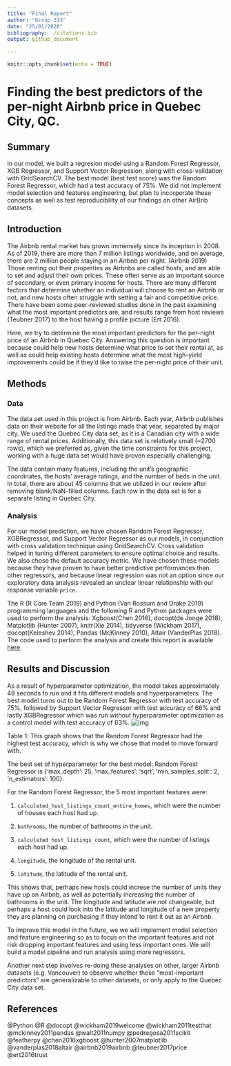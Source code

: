 ```yaml
---
title: "Final Report"
author: "Group 313"
date: "25/01/2020"
bibliography: ./citations.bib
output: github_document

---
```


```r
knitr::opts_chunk$set(echo = TRUE)
```

# Finding the best predictors of the per-night Airbnb price in Quebec City, QC.

## Summary
In our model, we built a regresion model using a Random Forest Regressor, XGB Regressor, and Support Vector Regression, along with cross-validation with GridSearchCV. The best model (best test score) was the Random Forest Regressor, which had a test accuracy of 75%. We did not implement model selection and features engineering, but plan to incorporate these concepts as well as test reproducibility of our findings on other AirBnb datasets. 

## Introduction
The Airbnb rental market has grown immensely since its inception in 2008. As of 2019, there are more than 7 million listings worldwide, and on average, there are 2 million people staying in an Airbnb per night. (Airbnb 2019) Those renting out their properties as Airbnbs are called hosts, and are able to set and adjust their own prices. These often serve as an important source of secondary, or even primary income for hosts. There are many different factors that determine whether an individual will choose to rent an Airbnb or not, and new hosts often struggle with setting a fair and competitive price. There have been some peer-reviewed studies done in the past examining what the most important predictors are, and results range from host reviews (Teubner 2017) to the host having a profile picture (Ert 2016). 

Here, we try to determine the most important predictors for the per-night price of an Airbnb in Quebec City. Answering this question is important because could help new hosts determine what price to set their rental at, as well as could help existing hosts determine what the most high-yield improvements could be if they'd like to raise the per-night price of their unit. 

## Methods
### Data
The data set used in this project is from Airbnb. Each year, Airbnb publishes data on their website for all the listings made that year, separated by major city. We used the Quebec City data set, as it is a Canadian city with a wide range of rental prices. Additionally, this data set is relatively small (~2700 rows), which we preferred as, given the time constraints for this project, working with a huge data set would have proven especially challenging.

The data contain many features, including the unit's geographic coordinates, the hosts' average ratings, and the number of beds in the unit. In total, there are about 45 columns that we utilized in our review after removing blank/NaN-filled columns. Each row in the data set is for a separate listing in Quebec City. 

### Analysis
For our model prediction, we have chosen Random Forest Regressor, XGBRegressor, and Support Vector Regressor as our models, in conjunction with cross validation technique using GridSearchCV. Cross validation helped in tuning different parameters to ensure optimal choice and results. We also chose the default accuracy metric. We have chosen these models because they have proven to have better predictive performances than other regressors, and because linear regression was not an option since our exploratory data analysis revealed an unclear linear relationship with our response variable `price`.

The R (R Core Team 2019) and Python (Van Rossum and Drake 2019) programming languages and the following R and Python packages were used to perform the analysis: Xgboost(Chen 2016), docopt(de Jonge 2018), Matplotlib (Hunter 2007),  knitr(Xie 2014), tidyverse (Wickham 2017), docopt(Keleshev 2014), Pandas (McKinney 2010), Altair (VanderPlas 2018). The code used to perform the analysis and create this report is available [here](https://github.com/UBC-MDS/DSCI_522_Group313). 

## Results and Discussion

As a result of hyperparameter optimization, the model takes approximately 48 seconds to run and it fits different models and hyperparameters. The best model turns out to be Random Forest Regressor with test accuracy of 75%, followed by Support Vector Regressor with test accuracy of 66% and lastly XGBRegressor which was run without hyperparameter optimization as a control model with test accuracy of 63%.
![img](../results/score_plot.png)

Table 1: This graph shows that the Random Forest Regressor had the highest test accuracy, which is why we chose that model to move forward with. 

The best set of hyperparameter for the best model: Random Forest Regressor is {'max_depth': 25, 'max_features': 'sqrt', 'min_samples_split': 2, 'n_estimators': 100}.

For the Random Forest Regressor, the 5 most important features were: 

1. `calculated_host_listings_count_entire_homes`, which were the number of houses each host had up. 

2. `bathrooms`, the number of bathrooms in the unit.

3. `calculated_host_listings_count`, which were the number of listings each host had up. 

4. `longitude`, the longitude of the rental unit.

5. `latitude`, the latitude of the rental unit. 

This shows that, perhaps new hosts could increse the number of units they have up on Airbnb, as well as potentially increasing the number of bathrooms in the unit. The longitude and latitude are not changeable, but perhaps a host could look into the latitude and longitude of a new property they are planning on purchasing if they intend to rent it out as an Airbnb. 

To improve this model in the future, we we will implement model selection and feature engineering so as to focus on the important features and not risk dropping important features and using less important ones. We will build a model pipeline and run analysis using more regressors.

Another next step involves re-doing these analyses on other, larger Airbnb datasets (e.g. Vancouver) to observe whether these "most-important predictors" are generalizable to other datasets, or only apply to the Quebec City data set. 

## References 
@Python 
@R
@docopt
@wickham2019welcome
@wickham2011testthat
@mckinney2011pandas
@walt2011numpy
@pedregosa2011scikit
@featherpy
@chen2016xgboost
@hunter2007matplotlib
@vanderplas2018altair
@airbnb2019airbnb
@teubner2017price
@ert2016trust
